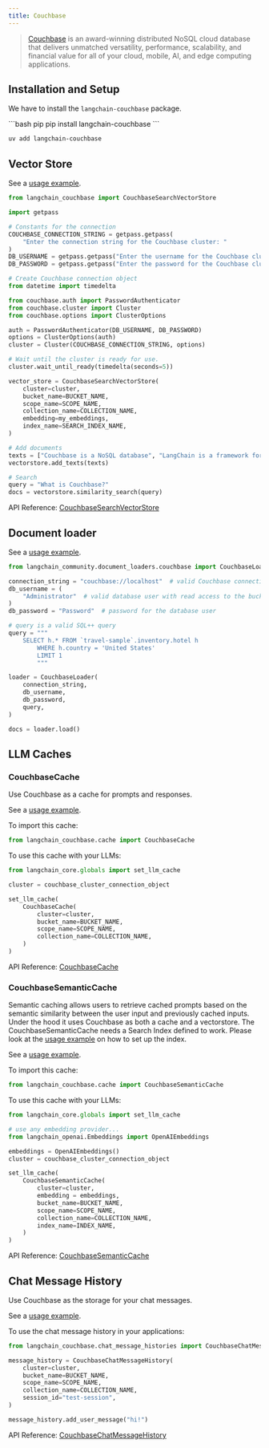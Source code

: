 ```yaml
---
title: Couchbase
---
```


>[Couchbase](http://couchbase.com/) is an award-winning distributed NoSQL cloud database
> that delivers unmatched versatility, performance, scalability, and financial value
> for all of your cloud, mobile, AI, and edge computing applications.

## Installation and Setup

We have to install the `langchain-couchbase` package.

<CodeGroup>
```bash pip
pip install langchain-couchbase
```

```bash uv
uv add langchain-couchbase
```
</CodeGroup>

## Vector Store

See a [usage example](/oss/integrations/vectorstores/couchbase).

```python
from langchain_couchbase import CouchbaseSearchVectorStore

import getpass

# Constants for the connection
COUCHBASE_CONNECTION_STRING = getpass.getpass(
    "Enter the connection string for the Couchbase cluster: "
)
DB_USERNAME = getpass.getpass("Enter the username for the Couchbase cluster: ")
DB_PASSWORD = getpass.getpass("Enter the password for the Couchbase cluster: ")

# Create Couchbase connection object
from datetime import timedelta

from couchbase.auth import PasswordAuthenticator
from couchbase.cluster import Cluster
from couchbase.options import ClusterOptions

auth = PasswordAuthenticator(DB_USERNAME, DB_PASSWORD)
options = ClusterOptions(auth)
cluster = Cluster(COUCHBASE_CONNECTION_STRING, options)

# Wait until the cluster is ready for use.
cluster.wait_until_ready(timedelta(seconds=5))

vector_store = CouchbaseSearchVectorStore(
    cluster=cluster,
    bucket_name=BUCKET_NAME,
    scope_name=SCOPE_NAME,
    collection_name=COLLECTION_NAME,
    embedding=my_embeddings,
    index_name=SEARCH_INDEX_NAME,
)

# Add documents
texts = ["Couchbase is a NoSQL database", "LangChain is a framework for LLM applications"]
vectorstore.add_texts(texts)

# Search
query = "What is Couchbase?"
docs = vectorstore.similarity_search(query)
```

API Reference: [CouchbaseSearchVectorStore](https://couchbase-ecosystem.github.io/langchain-couchbase/langchain_couchbase.html#module-langchain_couchbase.vectorstores.search_vector_store)

## Document loader

See a [usage example](/oss/integrations/document_loaders/couchbase).

```python
from langchain_community.document_loaders.couchbase import CouchbaseLoader

connection_string = "couchbase://localhost"  # valid Couchbase connection string
db_username = (
    "Administrator"  # valid database user with read access to the bucket being queried
)
db_password = "Password"  # password for the database user

# query is a valid SQL++ query
query = """
    SELECT h.* FROM `travel-sample`.inventory.hotel h
        WHERE h.country = 'United States'
        LIMIT 1
        """

loader = CouchbaseLoader(
    connection_string,
    db_username,
    db_password,
    query,
)

docs = loader.load()

```

## LLM Caches

### CouchbaseCache
Use Couchbase as a cache for prompts and responses.

See a [usage example](/oss/integrations/llm_caching/#couchbase-caches).

To import this cache:
```python
from langchain_couchbase.cache import CouchbaseCache
```

To use this cache with your LLMs:
```python
from langchain_core.globals import set_llm_cache

cluster = couchbase_cluster_connection_object

set_llm_cache(
    CouchbaseCache(
        cluster=cluster,
        bucket_name=BUCKET_NAME,
        scope_name=SCOPE_NAME,
        collection_name=COLLECTION_NAME,
    )
)
```

API Reference: [CouchbaseCache](https://couchbase-ecosystem.github.io/langchain-couchbase/langchain_couchbase.html#langchain_couchbase.cache.CouchbaseCache)

### CouchbaseSemanticCache
Semantic caching allows users to retrieve cached prompts based on the semantic similarity between the user input and previously cached inputs. Under the hood it uses Couchbase as both a cache and a vectorstore.
The CouchbaseSemanticCache needs a Search Index defined to work. Please look at the [usage example](/oss/integrations/vectorstores/couchbase) on how to set up the index.

See a [usage example](/oss/integrations/llm_caching/#couchbase-caches).

To import this cache:
```python
from langchain_couchbase.cache import CouchbaseSemanticCache
```

To use this cache with your LLMs:
```python
from langchain_core.globals import set_llm_cache

# use any embedding provider...
from langchain_openai.Embeddings import OpenAIEmbeddings

embeddings = OpenAIEmbeddings()
cluster = couchbase_cluster_connection_object

set_llm_cache(
    CouchbaseSemanticCache(
        cluster=cluster,
        embedding = embeddings,
        bucket_name=BUCKET_NAME,
        scope_name=SCOPE_NAME,
        collection_name=COLLECTION_NAME,
        index_name=INDEX_NAME,
    )
)
```

API Reference: [CouchbaseSemanticCache](https://couchbase-ecosystem.github.io/langchain-couchbase/langchain_couchbase.html#langchain_couchbase.cache.CouchbaseSemanticCache)

## Chat Message History
Use Couchbase as the storage for your chat messages.

See a [usage example](/oss/integrations/memory/couchbase_chat_message_history).

To use the chat message history in your applications:
```python
from langchain_couchbase.chat_message_histories import CouchbaseChatMessageHistory

message_history = CouchbaseChatMessageHistory(
    cluster=cluster,
    bucket_name=BUCKET_NAME,
    scope_name=SCOPE_NAME,
    collection_name=COLLECTION_NAME,
    session_id="test-session",
)

message_history.add_user_message("hi!")
```

API Reference: [CouchbaseChatMessageHistory](https://couchbase-ecosystem.github.io/langchain-couchbase/langchain_couchbase.html#module-langchain_couchbase.chat_message_histories)
